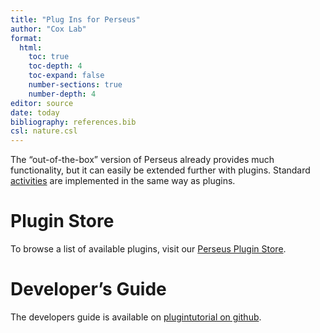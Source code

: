 ```yaml
---
title: "Plug Ins for Perseus"
author: "Cox Lab"
format: 
  html:
    toc: true
    toc-depth: 4
    toc-expand: false
    number-sections: true
    number-depth: 4
editor: source
date: today
bibliography: references.bib
csl: nature.csl
---
```


The "out-of-the-box" version of Perseus already provides much functionality, but it can easily be extended further with plugins. Standard [activities](perseus_activities.html) are implemented in the same way as plugins.

# Plugin Store

To browse a list of available plugins, visit our [Perseus Plugin Store](perseuspluginstore.html).

# Developer's Guide

The developers guide is available on [plugintutorial on github](http://github.com/jdrudolph/plugintutorial).
